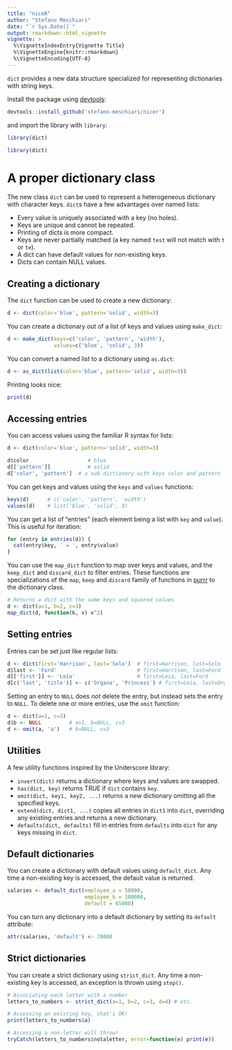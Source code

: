 ```yaml
---
title: "niceR"
author: "Stefano Meschiari"
date: "`r Sys.Date()`"
output: rmarkdown::html_vignette
vignette: >
  %\VignetteIndexEntry{Vignette Title}
  %\VignetteEngine{knitr::rmarkdown}
  %\VignetteEncoding{UTF-8}
---
```

`dict` provides a new data structure specialized for representing dictionaries with string keys. 

Install the package using [devtools](http://cran.r-
project.org/package=devtools):
```r
devtools::install_github('stefano-meschiari/nicer')
```
and import the library with `library`:
```r
library(dict)
```
```r
library(dict)
```

# A proper dictionary class
The new class `dict` can be used to represent a heterogeneous dictionary with character keys. `dict`s have a few advantages over named lists:

- Every value is uniquely associated with a key (no holes).
- Keys are unique and cannot be repeated.
- Printing of dicts is more compact.
- Keys are never partially matched (a key named `test` will not match with `t` or `te`).
- A dict can have default values for non-existing keys.
- Dicts can contain NULL values.

## Creating a dictionary
The `dict` function can be used to create a new dictionary:
```r
d <- dict(color='blue', pattern='solid', width=3)
```

You can create a dictionary out of a list of keys and values using `make_dict`: 
```r
d <- make_dict(keys=c('color', 'pattern', 'width'),
               values=c('blue', 'solid', 3))
```

You can convert a named list to a dictionary using `as.dict`:
```r
d <- as_dict(list(color='blue', pattern='solid', width=3))
```

Printing looks nice:
```r
print(d)
```

## Accessing entries
You can access values using the familiar R syntax for lists:
```r
d <- dict(color='blue', pattern='solid', width=3)

d$color                   # blue
d[['pattern']]            # solid
d['color', 'pattern']  # a sub-dictionary with keys color and pattern
```

You can get keys and values using the `keys` and `values` functions:
```r
keys(d)      # c('color', 'pattern', 'width')
values(d)    # list('blue', 'solid', 3)
```

You can get a list of "entries" (each element being a list with `key` and `value`). This is useful for iteration:
```r
for (entry in entries(d)) {
  cat(entry$key, ' = ', entry$value)
}
```

You can use the `map_dict` function to map over keys and values, and the `keep_dict` and `discard_dict` to filter entries. These functions are specializations of the `map`, `keep` and `discard` family of functions in [purrr](https://github.com/hadley/purrr) to the dictionary class.

```r
# Returns a dict with the same keys and squared values
d <- dict(a=1, b=2, c=3)
map_dict(d, function(k, v) v^2)
```

## Setting entries

Entries can be set just like regular lists:

```r
d <- dict(first='Harrison', last='Solo')  # first=Harrison, last=Solo
d$last <- 'Ford'                          # first=Harrison, last=Ford
d[['first']] <- 'Leia'                    # first=Leia, last=Ford
d[c('last', 'title')] <- c('Organa', 'Princess') # first=Leia, last=Organa, title=Princess
```

Setting an entry to `NULL` does _not_ delete the entry, but instead sets the entry to `NULL`. To delete one or more entries, use the `omit` function:
```r
d <- dict(a=1, c=3)
d$b <- NULL         # a=1, b=NULL, c=3
d <- omit(a, 'a')   # b=NULL, c=3
```

## Utilities
A few utility functions inspired by the Underscore library:

- `invert(dict)` returns a dictionary where keys and values are swapped.
- `has(dict, key)` returns TRUE if `dict` contains `key`.
- `omit(dict, key1, key2, ...)` returns a new dictionary omitting all the specified keys.
- `extend(dict, dict1, ...)` copies all entries in `dict1` into `dict`, overriding any existing entries and returns a new dictionary.
- `defaults(dict, defaults)` fill in entries from `defaults` into `dict` for any keys missing in `dict`.

## Default dictionaries
You can create a dictionary with default values using `default_dict`. Any time a non-existing key is accessed, the default value is returned.
```r
salaries <- default_dict(employee_a = 50000,
                         employee_b = 100000,
                         default = 65000)
```

You can turn any dictionary into a default dictionary by setting its `default` attribute:

```r
attr(salaries, 'default') <- 70000
```

## Strict dictionaries
You can create a strict dictionary using `strict_dict`. Any time a non-existing key is accessed, an exception is thrown using `stop()`.
```r
# Associating each letter with a number
letters_to_numbers <- strict_dict(a=1, b=2, c=3, d=4) # etc.

# Accessing an existing key, that's OK!
print(letters_to_numbers$a)

# Accessing a non-letter will throw!
tryCatch(letters_to_numbers$notaletter, error=function(e) print(e))
```
